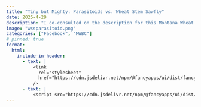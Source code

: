 ```yaml
---
title: "Tiny but Mighty: Parasitoids vs. Wheat Stem Sawfly"
date: 2025-4-29
description: "I co-consulted on the description for this Montana Wheat and Barley Committee post about parasitoids and wheat stem sawfly - and I took the photo featured in it."
image: "wssparasitoid.png"
categories: ["Facebook", "MWBC"]
# pinned: true
format:
  html:
    include-in-header: 
      - text: |
          <link
            rel="stylesheet"
            href="https://cdn.jsdelivr.net/npm/@fancyapps/ui/dist/fancybox.css"
          />
      - text: |
          <script src="https://cdn.jsdelivr.net/npm/@fancyapps/ui/dist/fancybox.umd.js"></script>
---
```


<div id="fb-root"></div>
<script async defer crossorigin="anonymous" 
  src="https://connect.facebook.net/en_US/sdk.js#xfbml=1&version=v19.0"></script>

<div class="fb-post" 
     data-href="https://www.facebook.com/MTwheatbarley/posts/pfbid02ncXRBqXb2yvPSoUYP7jwv3wSKDpqRZaYQ2YztSZcnjKSBjbpRYoT3y1Tg7j3zMuyl?rdid=uPkVNbdJhqQKMIeN" 
     data-width="500"></div> 